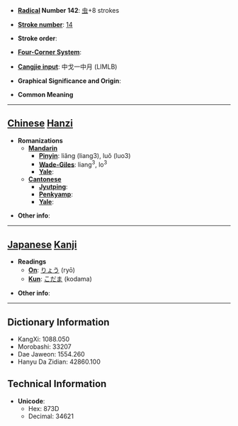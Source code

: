 * '''[[Wiktionary:Chinese radical index| Radical]] Number 142''': [[Wiktionary:Chinese radical index 虫|虫]]+8 strokes

* '''[[Wiktionary:Chinese total strokes index|Stroke number]]''': [[Wiktionary:Chinese total strokes index 14|14]]

* '''Stroke order''': 

* '''[[Wiktionary:Chinese four corner index|Four-Corner System]]''': 

* '''[[Wiktionary:Chinese Cangjie index|Cangjie input]]''': 中戈一中月 (LIMLB)

* '''Graphical Significance and Origin''': 

* '''Common Meaning'''

----

== [[Chinese]] [[Hanzi]] ==

* '''Romanizations'''
** '''[[Mandarin]]'''
*** '''[[Pinyin]]''': liǎng (liang3), luǒ (luo3)
*** '''[[Wade-Giles]]''': liang<sup>3</sup>, lo<sup>3</sup>
*** '''[[Yale]]''': 
** '''[[Cantonese]]'''
*** '''[[Jyutping]]''':
*** '''[[Penkyamp]]''': 
*** '''[[Yale]]''': 

* '''Other info''': 

----

== [[Japanese]] [[Kanji]] ==

* '''Readings'''
** '''[[On]]''': [[りょう]] (ryō)
** '''[[Kun]]''': [[こだま]] (kodama)

* '''Other info''':  

----

== Dictionary Information ==

* KangXi: 1088.050
* Morobashi: 33207
* Dae Jaweon: 1554.260
* Hanyu Da Zidian: 42860.100

== Technical Information ==

* '''Unicode''':
** Hex: 873D
** Decimal: 34621